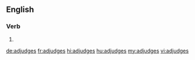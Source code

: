 ==English==

===Verb===
{{head|en|verb form}}

# {{en-third-person singular of|adjudge}}

[[de:adjudges]]
[[fr:adjudges]]
[[hi:adjudges]]
[[hu:adjudges]]
[[my:adjudges]]
[[vi:adjudges]]
